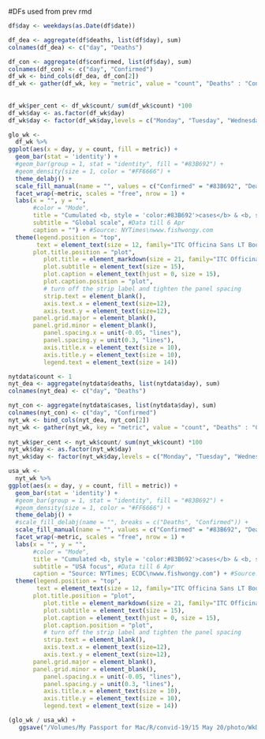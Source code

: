 #DFs used from prev rmd

```r
df$day <- weekdays(as.Date(df$date))

df_dea <- aggregate(df$deaths, list(df$day), sum)
colnames(df_dea) <- c("day", "Deaths")

df_con <- aggregate(df$confirmed, list(df$day), sum)
colnames(df_con) <- c("day", "Confirmed")
df_wk <- bind_cols(df_dea, df_con[2])
df_wk <- gather(df_wk, key = "metric", value = "count", "Deaths" : "Confirmed")
  
  
df_wk$per_cent <- df_wk$count/ sum(df_wk$count) *100
df_wk$day <- as.factor(df_wk$day)
df_wk$day <- factor(df_wk$day,levels = c("Monday", "Tuesday", "Wednesday", "Thursday", "Friday", "Saturday", "Sunday"))
```

```r
glo_wk <- 
  df_wk %>%
ggplot(aes(x = day, y = count, fill = metric)) +
  geom_bar(stat = 'identity') +
  #geom_bar(group = 1, stat = "identity", fill = "#83B692") + 
  #geom_density(size = 1, color = "#FF6666") +
  theme_delabj() +
  scale_fill_manual(name = "", values = c("Confirmed" = "#83B692", "Deaths" = "#721121")) +
  facet_wrap(~metric, scales = "free", nrow = 1) +
  labs(x = "", y = "",
       #color = "Mode",
       title = "Cumulated <b, style = 'color:#83B692'>cases</b> & <b, style = 'color:#721121'>deaths</b> on each weekday",
       subtitle = "Global scale", #Data till 6 Apr
       caption = "") + #Source: NYTimes\nwww.fishwongy.com
  theme(legend.position = "top",
        text = element_text(size = 12, family="ITC Officina Sans LT Book"),
       plot.title.position = "plot",
          plot.title = element_markdown(size = 21, family="ITC Officina Sans LT Bold"),
          plot.subtitle = element_text(size = 15),
          plot.caption = element_text(hjust = 0, size = 15),
          plot.caption.position = "plot",
          # turn off the strip label and tighten the panel spacing
          strip.text = element_blank(),
          axis.text.x = element_text(size=12),
          axis.text.y = element_text(size=12),
       panel.grid.major = element_blank(),
       panel.grid.minor = element_blank(),
          panel.spacing.x = unit(-0.05, "lines"),
          panel.spacing.y = unit(0.3, "lines"),
          axis.title.x = element_text(size = 10),
          axis.title.y = element_text(size = 10),
          legend.text = element_text(size = 14))
```




```r
nytdata$count <- 1
nyt_dea <- aggregate(nytdata$deaths, list(nytdata$day), sum)
colnames(nyt_dea) <- c("day", "Deaths")

nyt_con <- aggregate(nytdata$cases, list(nytdata$day), sum)
colnames(nyt_con) <- c("day", "Confirmed") 
nyt_wk <- bind_cols(nyt_dea, nyt_con[2])
nyt_wk <- gather(nyt_wk, key = "metric", value = "count", "Deaths" : "Confirmed")
  
nyt_wk$per_cent <- nyt_wk$count/ sum(nyt_wk$count) *100
nyt_wk$day <- as.factor(nyt_wk$day)
nyt_wk$day <- factor(nyt_wk$day,levels = c("Monday", "Tuesday", "Wednesday", "Thursday", "Friday", "Saturday", "Sunday"))
```

```r
usa_wk <- 
  nyt_wk %>%
ggplot(aes(x = day, y = count, fill = metric)) +
  geom_bar(stat = 'identity') +
  #geom_bar(group = 1, stat = "identity", fill = "#83B692") + 
  #geom_density(size = 1, color = "#FF6666") +
  theme_delabj() +
  #scale_fill_delabj(name = "", breaks = c("Deaths", "Confirmed")) +
  scale_fill_manual(name = "", values = c("Confirmed" = "#83B692", "Deaths" = "#721121")) +
  facet_wrap(~metric, scales = "free", nrow = 1) +
  labs(x = "", y = "",
       #color = "Mode",
       title = "Cumulated <b, style = 'color:#83B692'>cases</b> & <b, style = 'color:#721121'>deaths</b> on each weekday",
       subtitle = "USA focus", #Data till 6 Apr
       caption = "Source: NYTimes; ECDC\nwww.fishwongy.com") + #Source: NYTimes; ECDC\nwww.fishwongy.com
  theme(legend.position = "top",
        text = element_text(size = 12, family="ITC Officina Sans LT Book"),
       plot.title.position = "plot",
          plot.title = element_markdown(size = 21, family="ITC Officina Sans LT Bold"),
          plot.subtitle = element_text(size = 15),
          plot.caption = element_text(hjust = 0, size = 15),
          plot.caption.position = "plot",
          # turn off the strip label and tighten the panel spacing
          strip.text = element_blank(),
          axis.text.x = element_text(size=12),
          axis.text.y = element_text(size=12),
       panel.grid.major = element_blank(),
       panel.grid.minor = element_blank(),
          panel.spacing.x = unit(-0.05, "lines"),
          panel.spacing.y = unit(0.3, "lines"),
          axis.title.x = element_text(size = 10),
          axis.title.y = element_text(size = 10),
          legend.text = element_text(size = 14))
```


```r
(glo_wk / usa_wk) +
   ggsave("/Volumes/My Passport for Mac/R/convid-19/15 May 20/photo/WkDea_patch2.png", dpi = 320, width = 11.8, height = 12)
```
